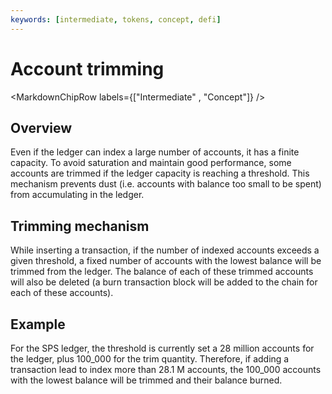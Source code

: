 ```yaml
---
keywords: [intermediate, tokens, concept, defi]
---
```




# Account trimming

<MarkdownChipRow labels={["Intermediate" , "Concept"]} />

## Overview
Even if the ledger can index a large number of accounts, it has a finite capacity.
To avoid saturation and maintain good performance,
some accounts are trimmed if the ledger capacity is reaching a threshold.
This mechanism prevents dust (i.e. accounts with balance too small to be spent) from accumulating in the ledger.

## Trimming mechanism

While inserting a transaction, if the number of indexed accounts exceeds a given threshold,
a fixed number of accounts with the lowest balance will be trimmed from the ledger.
The balance of each of these trimmed accounts will also be deleted
(a burn transaction block will be added to the chain for each of these accounts).

## Example

For the SPS ledger, the threshold is currently set a 28 million accounts for the ledger, plus 100_000 for the
trim quantity.
Therefore, if adding a transaction lead to index more than 28.1 M accounts, the 100_000 accounts with the lowest
balance will be trimmed and their balance burned.
